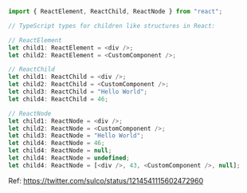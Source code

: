 <Meta title="react children types" />

```ts
import { ReactElement, ReactChild, ReactNode } from "react";

// TypeScript types for children like structures in React:

// ReactElement
let child1: ReactElement = <div />;
let child2: ReactElement = <CustomComponent />;

// ReactChild
let child1: ReactChild = <div />;
let child2: ReactChild = <CustomComponent />;
let child3: ReactChild = "Hello World";
let child4: ReactChild = 46;

// ReactNode
let child1: ReactNode = <div />;
let child2: ReactNode = <CustomComponent />;
let child3: ReactNode = "Hello World";
let child4: ReactNode = 46;
let child4: ReactNode = null;
let child4: ReactNode = undefined;
let child4: ReactNode = [<div />, 43, <CustomComponent />, null];
```

Ref: https://twitter.com/sulco/status/1214541115602472960
